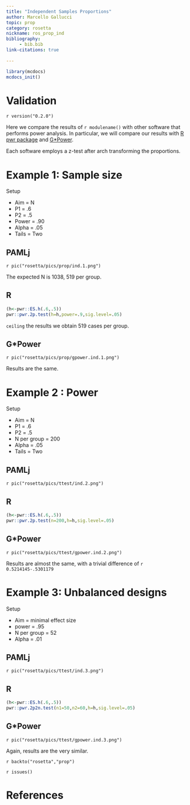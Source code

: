 ```yaml
---
title: "Independent Samples Proportions"
author: Marcello Gallucci
topic: prop
category: rosetta
nickname: ros_prop_ind
bibliography: 
     - bib.bib
link-citations: true
        
---
```



```r
library(mcdocs)
mcdocs_init()
```

# Validation

`r version("0.2.0")` 

Here we compare the results of `r modulename()` with other software that performs power analysis. In particular, we will compare our
results with [R pwr package](https://cran.r-project.org/web/packages/pwr/pwr.pdf) and [G*Power](https://www.psychologie.hhu.de/arbeitsgruppen/allgemeine-psychologie-und-arbeitspsychologie/gpower). 

Each software employs a z-test after arch transforming the proportions.

# Example 1: Sample size

:::{ .adm .adm-setup}
Setup

*   Aim   = N
*   P1    = .6
*   P2    = .5
*   Power = .90
*   Alpha = .05
*   Tails = Two
:::    

## PAMLj

`r pic("rosetta/pics/prop/ind.1.png")`

The expected N is 1038, 519 per group.

## R

```r

(h<-pwr::ES.h(.6,.5))
pwr::pwr.2p.test(h=h,power=.9,sig.level=.05)

```
`ceiling` the results we obtain 519 cases per group.

## G*Power

`r pic("rosetta/pics/prop/gpower.ind.1.png")`

Results are the same.

# Example 2 : Power

:::{ .adm .adm-setup}
Setup

*   Aim   = N
*   P1    = .6
*   P2    = .5
*   N per group = 200
*   Alpha = .05
*   Tails = Two

:::

## PAMLj

`r pic("rosetta/pics/ttest/ind.2.png")`


## R

```r

(h<-pwr::ES.h(.6,.5))
pwr::pwr.2p.test(n=200,h=h,sig.level=.05)

```

## G*Power

`r pic("rosetta/pics/ttest/gpower.ind.2.png")`


Results are almost the same, with a trivial difference of `r 0.5214145-.5301179`


# Example 3: Unbalanced designs

:::{ .adm .adm-setup}
Setup

*   Aim = minimal effect size
*   power = .95
*   N per group = 52
*   Alpha = .01

:::

## PAMLj

`r pic("rosetta/pics/ttest/ind.3.png")`

## R


```r

(h<-pwr::ES.h(.6,.5))
pwr::pwr.2p2n.test(n1=50,n2=60,h=h,sig.level=.05)

```


## G*Power

`r pic("rosetta/pics/ttest/gpower.ind.3.png")`

Again,  results are the very similar.


`r backto("rosetta","prop")` 


`r issues()`



# References